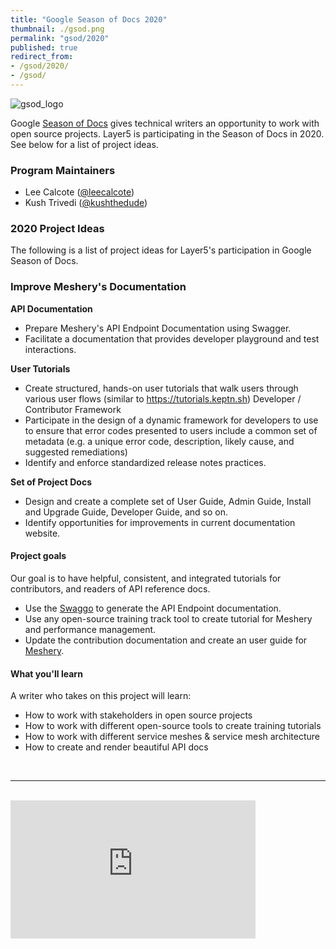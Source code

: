 ```yaml
---
title: "Google Season of Docs 2020"
thumbnail: ./gsod.png
permalink: "gsod/2020"
published: true
redirect_from:
- /gsod/2020/
- /gsod/
---
```



<ProgramsWrapper>

<img src={gsod_logo} alt="gsod_logo" />
<p>Google <a href="https://developers.google.com/season-of-docs">Season of Docs</a> gives technical writers an opportunity to work with open source projects. Layer5 is participating in the Season of Docs in 2020. See below for a list of project ideas.</p>
<h3>Program Maintainers</h3>
<ul>
    <li>Lee Calcote (<a href="https://github.com/leecalcote">@leecalcote</a>)</li>
    <li>Kush Trivedi (<a href="https://github.com/kushthedude">@kushthedude</a>)</li>
</ul>
<h3>2020 Project Ideas</h3>
<p>The following is a list of project ideas for Layer5&#39;s participation in Google Season of Docs.</p>
<h3>Improve Meshery&#39;s Documentation</h3>
<p><strong>API Documentation</strong></p>
<ul>
    <li>Prepare Meshery&#39;s API Endpoint Documentation using Swagger.</li>
    <li>Facilitate a documentation that provides developer playground and test interactions.</li>
</ul>
<p><strong>User Tutorials</strong></p>
<ul>
    <li>Create structured, hands-on user tutorials that walk users through various user flows (similar to <a href="https://tutorials.keptn.sh">https://tutorials.keptn.sh</a>)
Developer / Contributor Framework</li>
    <li>Participate in the design of a dynamic framework for developers to use to ensure that error codes presented to users include a common set of metadata (e.g. a unique error code, description, likely cause, and suggested remediations)</li>
    <li>Identify and enforce standardized release notes practices.</li>
</ul>
<p><strong>Set of Project Docs</strong></p>
<ul>
    <li>Design and create a complete set of User Guide, Admin Guide, Install and Upgrade Guide, Developer Guide, and so on.</li>
    <li>Identify opportunities for improvements in current documentation website.</li>
</ul>
<h4>Project goals</h4>
<p>Our goal is to have helpful, consistent, and integrated tutorials for contributors, and readers of API reference docs.</p>
<ul>
    <li>Use the <a href="https://github.com/swaggo/swag">Swaggo</a> to generate the API Endpoint documentation.</li>
    <li>Use any open-source training track tool to create tutorial for Meshery and performance management.</li>
    <li>Update the contribution documentation and create an user guide for <a href="https://meshery.io">Meshery</a>.</li>
</ul>
<h4>What you&#39;ll learn</h4>
<p>A writer who takes on this project will learn:</p>
<ul>
    <li>How to work with stakeholders in open source projects</li>
    <li>How to work with different open-source tools to create training tutorials</li>
    <li>How to work with different service meshes &amp; service mesh architecture</li>
    <li>How to create and render beautiful API docs</li>
</ul>
<div className="flex-div">&nbsp;</div>
<hr/>
<div className="flex-div">&nbsp;</div>
<div id="layer5-intro" className="iframe-container">
    <iframe width="392"
        height="220.5"
        src="https://www.youtube.com/embed/0yN5T5LB9ps"
        frameBorder="0"
        allow="accelerometer; autoplay; encrypted-media; gyroscope; picture-in-picture"
        allowFullScreen />
</div>
<p>
    <b>What is Layer5?</b>
</p>
<p>
While small, the Layer5 community represents the largest collection of
service mesh projects and their maintainers in the world. We build
projects to provide learning environments, deployment and operational best
practices, performance benchmarks, create documentation, share networking
opportunities, and more. Our shared commitment to the open source spirit
pushes Layer5 projects forward. New members are always welcome.
</p>
<p>
    <b>Is it Open Source?</b>
</p>
<p>
Layer5 projects are open source software. Anyone can download, use, work
on, and share it with others. It's built on principles like collaboration,
globalism, and innovation. Layer5 projects are distributed under the terms
of Apache v2.
</p>
<p>
    <b>Google Season of Docs Participation?</b>
</p>
<p>
The key component of these projects is our Community. This community,
which you will join as an participant in Google Season of Docs, is
improving the world of diverse cloud native systems. Your contributions
will affect people you've never met. The Layer5 community includes
software engineers, researchers, students, artists, system administrators,
operators and web designers -- all of whom will be happy to help you get
started.
</p>
<p>
We believe that all contributors should expect and be part of a safe and
friendly environment for constructive contribution. We can more
effectively and successfully compare and challenge different ideas to find
the best solutions for advancement, while building the size, diversity,
and strength of our community.
</p>

</ProgramsWrapper>
